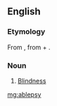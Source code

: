 ==English==

===Etymology===
From {{etyl|grc}} {{term|ἀβλεψία||blindness|tr=ablepsia|lang=grc}}, from {{term|ἀ-||not|tr=a-|lang=grc}} + {{term|βλέπω||I see|tr=blepō|lang=grc}}.

===Noun===
{{en-noun|-}}

# {{rare}} [[blindness|Blindness]]

[[mg:ablepsy]]